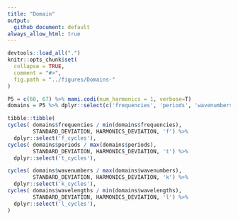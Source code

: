 ```yaml
---
title: "Domain"
output:
  github_document: default
always_allow_html: true
---
```

```r
devtools::load_all(".")
knitr::opts_chunk$set(
  collapse = TRUE,
  comment = "#>",
  fig.path = "../figures/Domains-"
)
```

```r
P5 = c(60, 67) %>% mami.codi(num_harmonics = 1, verbose=T)
domains = P5 %>% dplyr::select(c('frequencies', 'periods', 'wavenumbers', 'wavelengths')) %>% tidyr::unnest(cols=everything())
```

```r
tibble::tibble(
cycles( domains$frequencies / min(domains$frequencies), 
        STANDARD_DEVIATION, HARMONICS_DEVIATION, 'f') %>% 
  dplyr::select('f_cycles'),
cycles( domains$periods / max(domains$periods), 
        STANDARD_DEVIATION, HARMONICS_DEVIATION, 't') %>% 
  dplyr::select('t_cycles'),

cycles( domains$wavenumbers / max(domains$wavenumbers), 
        STANDARD_DEVIATION, HARMONICS_DEVIATION, 'k') %>% 
  dplyr::select('k_cycles'),
cycles( domains$wavelengths / min(domains$wavelengths), 
        STANDARD_DEVIATION, HARMONICS_DEVIATION, 'l') %>% 
  dplyr::select('l_cycles'),
)
```


